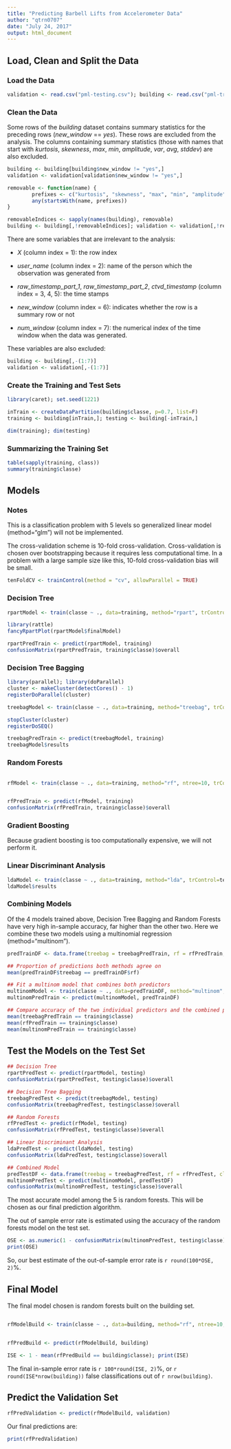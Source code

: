```yaml
---
title: "Predicting Barbell Lifts from Accelerometer Data"
author: "qtrn0707"
date: "July 24, 2017"
output: html_document
---
```



## Load, Clean and Split the Data

### Load the Data
```r
validation <- read.csv("pml-testing.csv"); building <- read.csv("pml-training.csv")
```

### Clean the Data

Some rows of the *building* dataset contains summary statistics for the preceding rows (*new_window* == *yes*). These rows are excluded from the analysis. The columns containing summary statistics (those with names that start with *kurtosis*, *skewness*, *max*, *min*, *amplitude*, *var*, *avg*, *stddev*) are also excluded.
```r
building <- building[building$new_window != "yes",]
validation <- validation[validation$new_window != "yes",]

removable <- function(name) {
        prefixes <- c("kurtosis", "skewness", "max", "min", "amplitude", "var", "avg", "stddev")
        any(startsWith(name, prefixes))    
}

removableIndices <- sapply(names(building), removable)
building <- building[,!removableIndices]; validation <- validation[,!removableIndices]
```

There are some variables that are irrelevant to the analysis:

- *X* (column index = 1): the row index

- *user_name* (column index = 2): name of the person which the observation was generated from

- *raw_timestamp_part_1*, *raw_timestamp_part_2*, *ctvd_timestamp* (column index = 3, 4, 5): the time stamps

- *new_window* (column index = 6): indicates whether the row is a summary row or not

- *num_window* (column index = 7): the numerical index of the time window when the data was generated.

These variables are also excluded:
```r
building <- building[,-(1:7)]
validation <- validation[,-(1:7)]
```

### Create the Training and Test Sets
```r
library(caret); set.seed(1221)

inTrain <- createDataPartition(building$classe, p=0.7, list=F)
training <- building[inTrain,]; testing <- building[-inTrain,]

dim(training); dim(testing)
```

### Summarizing the Training Set
```r
table(sapply(training, class))
summary(training$classe)
```


## Models

### Notes

This is a classification problem with 5 levels so generalized linear model (method="glm") will not be implemented.

The cross-validation scheme is 10-fold cross-validation. Cross-validation is chosen over bootstrapping because it requires less computational time. In a problem with a large sample size like this, 10-fold cross-validation bias will be small.
```r
tenFoldCV <- trainControl(method = "cv", allowParallel = TRUE)
```

### Decision Tree

```r
rpartModel <- train(classe ~ ., data=training, method="rpart", trControl=tenFoldCV)
```

```r
library(rattle)
fancyRpartPlot(rpartModel$finalModel)

rpartPredTrain <- predict(rpartModel, training)
confusionMatrix(rpartPredTrain, training$classe)$overall
```

### Decision Tree Bagging

```r
library(parallel); library(doParallel)
cluster <- makeCluster(detectCores() - 1)
registerDoParallel(cluster)
```

```r
treebagModel <- train(classe ~ ., data=training, method="treebag", trControl=tenFoldCV)
```

```r
stopCluster(cluster)
registerDoSEQ()
```

```r
treebagPredTrain <- predict(treebagModel, training)
treebagModel$results
```

### Random Forests

```r
```

```r
rfModel <- train(classe ~ ., data=training, method="rf", ntree=10, trControl=tenFoldCV)
```

```r
```

```r
rfPredTrain <- predict(rfModel, training)
confusionMatrix(rfPredTrain, training$classe)$overall
```

### Gradient Boosting

Because gradient boosting is too computationally expensive, we will not perform it.

### Linear Discriminant Analysis
```r
ldaModel <- train(classe ~ ., data=training, method="lda", trControl=tenFoldCV)
ldaModel$results
```

### Combining Models

Of the 4 models trained above, Decision Tree Bagging and Random Forests have very high in-sample accuracy, far higher than the other two. Here we combine these two models using a multinomial regression (method="multinom").

```r
predTrainDF <- data.frame(treebag = treebagPredTrain, rf = rfPredTrain, classe = training$classe)

## Proportion of predictions both methods agree on
mean(predTrainDF$treebag == predTrainDF$rf)

## Fit a multinom model that combines both predictors
multinomModel <- train(classe ~ ., data=predTrainDF, method="multinom", trace=F, trControl=tenFoldCV)
multinomPredTrain <- predict(multinomModel, predTrainDF)
```

```r
## Compare accuracy of the two individual predictors and the combined predictors on the training set
mean(treebagPredTrain == training$classe)
mean(rfPredTrain == training$classe)
mean(multinomPredTrain == training$classe)
```


## Test the Models on the Test Set
```r
## Decision Tree
rpartPredTest <- predict(rpartModel, testing)
confusionMatrix(rpartPredTest, testing$classe)$overall

## Decision Tree Bagging
treebagPredTest <- predict(treebagModel, testing)
confusionMatrix(treebagPredTest, testing$classe)$overall

## Random Forests
rfPredTest <- predict(rfModel, testing)
confusionMatrix(rfPredTest, testing$classe)$overall

## Linear Discriminant Analysis
ldaPredTest <- predict(ldaModel, testing)
confusionMatrix(ldaPredTest, testing$classe)$overall

## Combined Model
predTestDF <- data.frame(treebag = treebagPredTest, rf = rfPredTest, classe = testing$classe)
multinomPredTest <- predict(multinomModel, predTestDF)
confusionMatrix(multinomPredTest, testing$classe)$overall
```

The most accurate model among the 5 is random forests. This will be chosen as our final prediction algorithm.

The out of sample error rate is estimated using the accuracy of the random forests model on the test set.

```r
OSE <- as.numeric(1 - confusionMatrix(multinomPredTest, testing$classe)$overall[1])
print(OSE)
```

So, our best estimate of the out-of-sample error rate is `r round(100*OSE, 2)`%.



## Final Model

The final model chosen is random forests built on the building set.

```r
```

```r
rfModelBuild <- train(classe ~ ., data=building, method="rf", ntree=10, trControl=tenFoldCV)
```

```r
```

```r
rfPredBuild <- predict(rfModelBuild, building)

ISE <- 1 - mean(rfPredBuild == building$classe); print(ISE)
```

The final in-sample error rate is `r 100*round(ISE, 2)`%, or `r round(ISE*nrow(building))` false classifications out of `r nrow(building)`.


## Predict the Validation Set

```r
rfPredValidation <- predict(rfModelBuild, validation)
```

Our final predictions are:
```r
print(rfPredValidation)
```